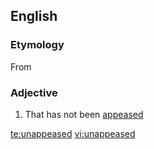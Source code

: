 ==English==

===Etymology===
From {{prefix|un|appeased}}

===Adjective===
{{en-adj}}

# That has not been [[appease]]d

{{anagrams:en/aadeenppsu}}
[[te:unappeased]]
[[vi:unappeased]]